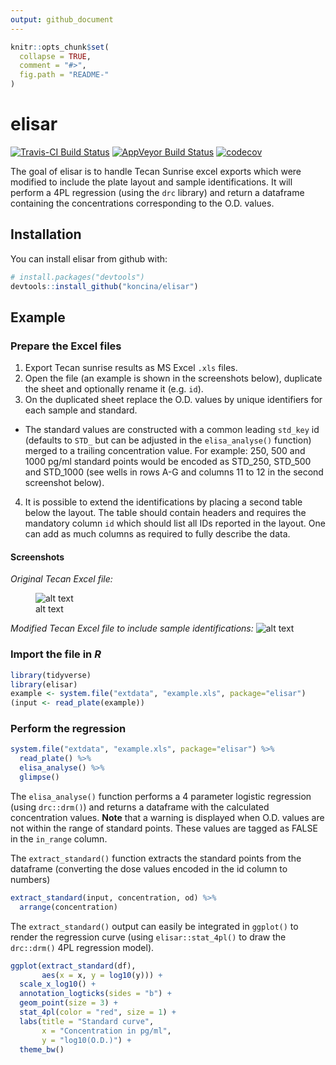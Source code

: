 ```yaml
---
output: github_document
---
```


<!-- README.md is generated from README.Rmd. Please edit that file -->

```r
knitr::opts_chunk$set(
  collapse = TRUE,
  comment = "#>",
  fig.path = "README-"
)
```

# elisar

[![Travis-CI Build Status](https://travis-ci.org/koncina/elisar.svg?branch=master)](https://travis-ci.org/koncina/elisar)
[![AppVeyor Build Status](https://ci.appveyor.com/api/projects/status/github/koncina/elisar?branch=master&svg=true)](https://ci.appveyor.com/project/koncina/elisar)
[![codecov](https://codecov.io/gh/koncina/elisar/branch/master/graph/badge.svg)](https://codecov.io/gh/koncina/elisar)


The goal of elisar is to handle Tecan Sunrise excel exports which were modified to include the plate layout and sample identifications. It will perform a 4PL regression (using the `drc` library) and return a dataframe containing the concentrations corresponding to the O.D. values.

## Installation

You can install elisar from github with:

```r
# install.packages("devtools")
devtools::install_github("koncina/elisar")
```

## Example

### Prepare the Excel files

1. Export Tecan sunrise results as MS Excel `.xls` files.
2. Open the file (an example is shown in the screenshots below), duplicate the sheet and optionally rename it (e.g. `id`).
3. On the duplicated sheet replace the O.D. values by unique identifiers for each sample and standard.
  - The standard values are constructed with a common leading `std_key` id (defaults to `STD_` but can be adjusted in the `elisa_analyse()` function) merged to a trailing concentration value. For example: 250, 500 and 1000 pg/ml standard points would be encoded as STD_250, STD_500 and STD_1000 (see wells in rows A-G and columns 11 to 12 in the second screenshot below).
4. It is possible to extend the identifications by placing a second table below the layout. The table should contain headers and requires the mandatory column `id` which should list all IDs reported in the layout. One can add as much columns as required to fully describe the data.

#### Screenshots

_Original Tecan Excel file: _

![alt text](README-01.png)

_Modified Tecan Excel file to include sample identifications:_
![alt text](README-02.png)

### Import the file in _R_

```r
library(tidyverse)
library(elisar)
example <- system.file("extdata", "example.xls", package="elisar")
(input <- read_plate(example))
```

### Perform the regression

```r
system.file("extdata", "example.xls", package="elisar") %>%
  read_plate() %>%
  elisa_analyse() %>%
  glimpse()
```

The `elisa_analyse()` function performs a 4 parameter logistic regression (using `drc::drm()`) and returns a dataframe with the calculated concentration values.
**Note** that a warning is displayed when O.D. values are not within the range of standard points. These values are tagged as FALSE in the `in_range` column.

The `extract_standard()` function extracts the standard points from the dataframe (converting the dose values encoded in the id column to numbers)

```r
extract_standard(input, concentration, od) %>%
  arrange(concentration)
```

The `extract_standard()` output can easily be integrated in `ggplot()` to render the regression curve (using `elisar::stat_4pl()` to draw the `drc::drm()` 4PL regression model).

```r
ggplot(extract_standard(df),
       aes(x = x, y = log10(y))) +
  scale_x_log10() +
  annotation_logticks(sides = "b") +
  geom_point(size = 3) +
  stat_4pl(color = "red", size = 1) +
  labs(title = "Standard curve",
       x = "Concentration in pg/ml",
       y = "log10(O.D.)") +
  theme_bw()
```

